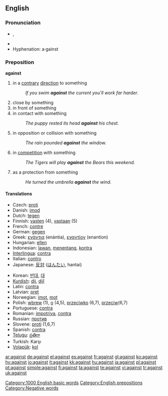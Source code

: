 ==English==

{{rank|again|also|away|147|against|though|get|eyes}}

===Pronunciation===
*{{IPA|/əˈgɛnst/, /əˈgeɪnst/}}, {{SAMPA|/@"gEnst/, /@"geInst/}}
*{{audio|en-us-against.ogg|Audio (US)}}
*Hyphenation: a&middot;gainst

===Preposition===
'''against'''

# in a [[contrary]] [[direction]] to something
#:''If you swim '''against''' the current you'll work far harder.''
# close by something
# in front of something
# in contact with something
#:''The puppy rested its head '''against''' his chest.''
# in opposition or collision with something
#:''The rain pounded '''against''' the window.''
# in [[competition]] with something
#:''The Tigers will play '''against''' the Bears this weekend.''
# as a protection from something
#:''He turned the umbrella '''against''' the wind.''

====Translations====
{{top}}
*Czech: [[proti]]
*Danish: [[imod]]
*Dutch: [[tegen]]
*Finnish: [[vasten]] (4), [[vastaan]] (5)
*French: [[contre]]
*German: [[gegen]]
*Greek: [[ενάντια]] (enántia), [[εναντίον]] (enantíon)
*Hungarian: [[ellen]]
*Indonesian: [[lawan]], [[tentang|menentang]], [[kontra]]
*[[Interlingua]]: [[contra]]
*Italian: [[contro]]
*Japanese: [[反対]] ([[はんたい]], hantai)
{{mid}}
*Korean: [[반대]], [[대]]
*[[Kurdish]]: [[dij]], [[dijî]]
*Latin: [[contra]]
*Latvian: [[pret]]
*Norwegian: [[imot]], [[mot]]
*Polish: [[wbrew]] (1), [[o]] (4,5), [[przeciwko]] (6,7), [[przeciw]](6,7)
*Portuguese: [[contra]]
*Romanian: [[impotriva]], [[contra]]
*Russian: [[против]]
*Slovene: [[proti]] (1,6,7)
*Spanish: [[contra]]
*[[Telugu]]: [[ప్రతిగా]]
*Turkish: Karşı
*[[Volapük]]: [[kol]]
{{bottom}}

[[Category:1000 English basic words]]
[[Category:English prepositions]]
[[Category:Negative words]]

[[ar:against]]
[[de:against]]
[[el:against]]
[[es:against]]
[[fr:against]]
[[gl:against]]
[[ko:against]]
[[hy:against]]
[[io:against]]
[[it:against]]
[[kk:against]]
[[hu:against]]
[[ja:against]]
[[pl:against]]
[[pt:against]]
[[simple:against]]
[[fi:against]]
[[ta:against]]
[[te:against]]
[[vi:against]]
[[tr:against]]
[[uk:against]]